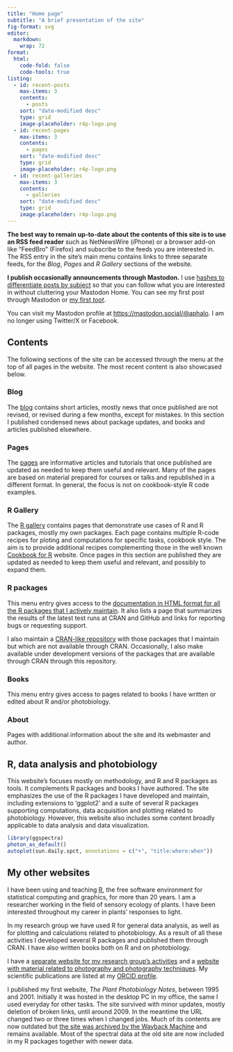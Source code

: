 ```yaml
---
title: "Home page"
subtitle: "A brief presentation of the site"
fig-format: svg
editor:
  markdown: 
    wrap: 72
format:
  html:
    code-fold: false
    code-tools: true
listing:
  - id: recent-posts
    max-items: 3
    contents: 
      - posts
    sort: "date-modified desc" 
    type: grid
    image-placeholder: r4p-logo.png
  - id: recent-pages
    max-items: 3
    contents: 
      - pages
    sort: "date-modified desc" 
    type: grid
    image-placeholder: r4p-logo.png
  - id: recent-galleries
    max-items: 3
    contents: 
      - galleries
    sort: "date-modified desc" 
    type: grid
    image-placeholder: r4p-logo.png
---
```


::: callout-tip
**The best way to remain up-to-date about the contents of this site is to
use an RSS feed reader** such as NetNewsWire (iPhone) or a browser add-on
like "FeedBro" (Firefox) and subscribe to the feeds you are interested
in. The RSS entry in the site's main menu contains links to three
separate feeds, for the _Blog_, _Pages_ and _R Gallery_ sections of the
website.

**I publish occasionally announcements through Mastodon.** I use [hashes to
differentiate posts by subject](posts/Mastodon-updates/index.qmd) so
that you can follow what you are interested in without cluttering your
Mastodon Home. You can see my first post through Mastodon or [my first
*toot*](https://mastodon.social/@aphalo/110389057352585332).

You can visit my Mastodon profile at
[https://mastodon.social/\@aphalo](https://mastodon.social/@aphalo). I
am no longer using Twitter/X or Facebook.
:::

## Contents

The following sections of the site can be accessed through the menu at
the top of all pages in the website. The most recent content is also showcased below.

### Blog

The [blog](posts.qmd) contains short articles, mostly news that once
published are not revised, or revised during a few months, except for
mistakes. In this section I published condensed news about package
updates, and books and articles published elsewhere.

::: {#recent-posts}
:::

### Pages

The [pages](pages.qmd) are informative articles and tutorials that once
published are updated as needed to keep them useful and relevant. Many
of the pages are based on material prepared for courses or talks and
republished in a different format. In general, the focus is not on
cookbook-style R code examples.


::: {#recent-pages}
:::

### R Gallery

The [R gallery](galleries.qmd) contains pages that demonstrate use cases
of R and R packages, mostly my own packages. Each page contains multiple
R-code recipes for ploting and computations for specific tasks, cookbook
style. The aim is to provide additional recipes complementing those in
the well known [Cookbook for R](http://www.cookbook-r.com/) website.
Once pages in this section are published they are updated as needed to
keep them useful and relevant, and possibly to expand them.

::: {#recent-galleries}
:::

### R packages

This menu entry gives access to the [documentation in HTML format for all the R
packages that I actively maintain](https://docs.r4photobiology.info). It also
lists a page that summarizes the results of the latest test runs at CRAN and
GitHub and links for reporting bugs or requesting support.

I also maintain a [CRAN-like repository](https://r.r4photobiology.info) with
those packages that I maintain but which are not available through CRAN.
Occasionally, I also make available under development versions of the packages that
are available through CRAN through this repository.

### Books

This menu entry gives access to pages related to books I have written or
edited about R and/or photobiology.

### About

Pages with additional information about the site and its webmaster and
author.

## R, data analysis and photobiology

This website's focuses mostly on methodology, and R and R packages as
tools. It complements R packages and books I have authored. The site
emphasizes the use of the R packages I have developed and maintain,
including extensions to 'ggplot2' and a suite of several R packages
supporting computations, data acquisition and plotting related to
photobiology. However, this website also includes some content broadly
applicable to data analysis and data visualization.

```r
library(ggspectra)
photon_as_default()
autoplot(sun.daily.spct, annotations = c("+", "title:where:when"))
```

## My other websites

I have been using and teaching [R](https://www.r-project.org/), the free
software environment for statistical computing and graphics, for more
than 20 years. I am a researcher working in the field of sensory ecology
of plants. I have been interested throughout my career in plants'
responses to light.

In my research group we have used R for general data analysis, as well
as for plotting and calculations related to photobiology. As a result of
all these activities I developed several R packages and published them
through CRAN. I have also written books both on R and on photobiology.

I have a [separate website for my research group's
activities](https://blogs.helsinki.fi/senpep-blog/) and a [website with
material related to photography and photography
techniques](https://www.photo-spectrum.info/). My scientific
publications are listed at my [ORCID
profile](https://orcid.org/0000-0003-3385-972X).

I published my first website, *The Plant Photobiology Notes*, between
1995 and 2001. Initially it was hosted in the desktop PC in my office,
the same I used everyday for other tasks. The site survived with minor
updates, mostly deletion of broken links, until around 2009. In the
meantime the URL changed two or three times when I changed jobs. Much of
its contents are now outdated but [the site was archived by the Wayback
Machine](https://web.archive.org/web/*/http://cc.joensuu.fi/photobio*)
and remains available. Most of the spectral data at the old site are now
included in my R packages together with newer data.
